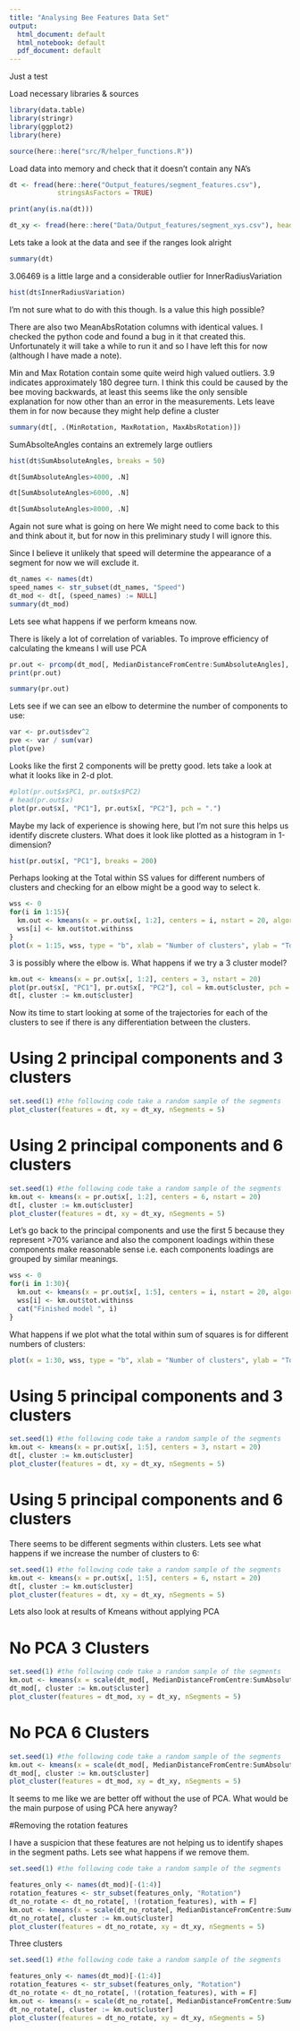 ```yaml
---
title: "Analysing Bee Features Data Set"
output:
  html_document: default
  html_notebook: default
  pdf_document: default
---
```


Just a test

Load necessary libraries & sources
```r
library(data.table)
library(stringr)
library(ggplot2)
library(here)

source(here::here("src/R/helper_functions.R"))
```

Load data into memory and check that it doesn't contain any NA's
```r
dt <- fread(here::here("Output_features/segment_features.csv"),
            stringsAsFactors = TRUE)

print(any(is.na(dt)))

dt_xy <- fread(here::here("Data/Output_features/segment_xys.csv"), head = TRUE)
```

Lets take a look at the data and see if the ranges look alright
```r
summary(dt)
```

3.06469 is a little large and a considerable outlier for InnerRadiusVariation
```r
hist(dt$InnerRadiusVariation)
```

I'm not sure what to do with this though. Is a value this high possible?

There are also two MeanAbsRotation columns with identical values. I checked the python code and found a bug in it that created this. Unfortunately it will take a while to run it and so I have left this for now (although I have made a note).


Min and Max Rotation contain some quite weird high valued outliers. 3.9 indicates approximately 180 degree turn. I think this could be caused by the bee moving backwards, at least this seems like the only sensible explanation for now other than an error in the measurements. Lets leave them in for now because they might help define a cluster
```r
summary(dt[, .(MinRotation, MaxRotation, MaxAbsRotation)])
```

SumAbsolteAngles contains an extremely large outliers
```r
hist(dt$SumAbsoluteAngles, breaks = 50)
```

```r
dt[SumAbsoluteAngles>4000, .N]
```
```r
dt[SumAbsoluteAngles>6000, .N]
```
```r
dt[SumAbsoluteAngles>8000, .N]
```
Again not sure what is going on here We might need to come back to this and think about it, but for now in this preliminary study I will ignore this.

Since I believe it unlikely that speed will determine the appearance of a segment for now we will exclude it.

```r
dt_names <- names(dt)
speed_names <- str_subset(dt_names, "Speed")
dt_mod <- dt[, (speed_names) := NULL]
summary(dt_mod)
```

Lets see what happens if we perform kmeans now.

There is likely a lot of correlation of variables. To improve efficiency of calculating the kmeans I will use PCA

```r
pr.out <- prcomp(dt_mod[, MedianDistanceFromCentre:SumAbsoluteAngles], scale = TRUE)
print(pr.out)
```
```r
summary(pr.out)
```

Lets see if we can see an elbow to determine the number of components to use:
```r
var <- pr.out$sdev^2
pve <- var / sum(var)
plot(pve)
```



Looks like the first 2 components will be pretty good. lets take a look at what it looks like in 2-d plot.

```r
#plot(pr.out$x$PC1, pr.out$x$PC2)
# head(pr.out$x)
plot(pr.out$x[, "PC1"], pr.out$x[, "PC2"], pch = ".")
```

Maybe my lack of experience is showing here, but I'm not sure this helps us identify discrete clusters. What does it look like plotted as a histogram in 1-dimension?

```r
hist(pr.out$x[, "PC1"], breaks = 200)
```


Perhaps looking at the Total within SS values for different numbers of clusters and checking for an elbow might be a good way to select k.

```r
wss <- 0
for(i in 1:15){
  km.out <- kmeans(x = pr.out$x[, 1:2], centers = i, nstart = 20, algorithm = "Lloyd", iter.max = 200)
  wss[i] <- km.out$tot.withinss
}
plot(x = 1:15, wss, type = "b", xlab = "Number of clusters", ylab = "Total within sum of squares", ylim = c(0, 150000))

```

3 is possibly where the elbow is. What happens if we try a 3 cluster model?
```r
km.out <- kmeans(x = pr.out$x[, 1:2], centers = 3, nstart = 20)
plot(pr.out$x[, "PC1"], pr.out$x[, "PC2"], col = km.out$cluster, pch = ".")
dt[, cluster := km.out$cluster]
```

Now its time to start looking at some of the trajectories for each of the clusters to see if there is any differentiation between the clusters.

# Using 2 principal components and 3 clusters

```r
set.seed(1) #the following code take a random sample of the segments
plot_cluster(features = dt, xy = dt_xy, nSegments = 5)
```

# Using 2 principal components and 6 clusters

```r
set.seed(1) #the following code take a random sample of the segments
km.out <- kmeans(x = pr.out$x[, 1:2], centers = 6, nstart = 20)
dt[, cluster := km.out$cluster]
plot_cluster(features = dt, xy = dt_xy, nSegments = 5)
```



Let's go back to the principal components and use the first 5 because they represent >70% variance and also the component loadings within these components make reasonable sense i.e. each components loadings are grouped by similar meanings.
```r
wss <- 0
for(i in 1:30){
  km.out <- kmeans(x = pr.out$x[, 1:5], centers = i, nstart = 20, algorithm = "Lloyd", iter.max = 200)
  wss[i] <- km.out$tot.withinss
  cat("Finished model ", i)
}
```
What happens if we plot what the total within sum of squares is for different numbers of clusters:
```r
plot(x = 1:30, wss, type = "b", xlab = "Number of clusters", ylab = "Total within sum of squares", ylim = c(0, max(wss)))
```


# Using 5 principal components and 3 clusters

```r
set.seed(1) #the following code take a random sample of the segments
km.out <- kmeans(x = pr.out$x[, 1:5], centers = 3, nstart = 20)
dt[, cluster := km.out$cluster]
plot_cluster(features = dt, xy = dt_xy, nSegments = 5)
```

# Using 5 principal components and 6 clusters

There seems to be different segments within clusters. Lets see what happens if we increase the number of clusters to 6:
```r
set.seed(1) #the following code take a random sample of the segments
km.out <- kmeans(x = pr.out$x[, 1:5], centers = 6, nstart = 20)
dt[, cluster := km.out$cluster]
plot_cluster(features = dt, xy = dt_xy, nSegments = 5)
```

Lets also look at results of Kmeans without applying PCA

# No PCA 3 Clusters
```r
set.seed(1) #the following code take a random sample of the segments
km.out <- kmeans(x = scale(dt_mod[, MedianDistanceFromCentre:SumAbsoluteAngles]), centers = 3, nstart = 20)
dt_mod[, cluster := km.out$cluster]
plot_cluster(features = dt_mod, xy = dt_xy, nSegments = 5)

```

# No PCA 6 Clusters
```r
set.seed(1) #the following code take a random sample of the segments
km.out <- kmeans(x = scale(dt_mod[, MedianDistanceFromCentre:SumAbsoluteAngles]), centers = 6, nstart = 20)
dt_mod[, cluster := km.out$cluster]
plot_cluster(features = dt_mod, xy = dt_xy, nSegments = 5)
```


It seems to me like we are better off without the use of PCA. What would be the main purpose of using PCA here anyway?

#Removing the rotation features

I have a suspicion that these features are not helping us to identify shapes in the segment paths. Lets see what happens if we remove them.

```r
set.seed(1) #the following code take a random sample of the segments

features_only <- names(dt_mod)[-(1:4)]
rotation_features <- str_subset(features_only, "Rotation")
dt_no_rotate <- dt_no_rotate[, !(rotation_features), with = F]
km.out <- kmeans(x = scale(dt_no_rotate[, MedianDistanceFromCentre:SumAbsoluteAngles]), centers = 6, nstart = 20)
dt_no_rotate[, cluster := km.out$cluster]
plot_cluster(features = dt_no_rotate, xy = dt_xy, nSegments = 5)
```

Three clusters
```r
set.seed(1) #the following code take a random sample of the segments

features_only <- names(dt_mod)[-(1:4)]
rotation_features <- str_subset(features_only, "Rotation")
dt_no_rotate <- dt_no_rotate[, !(rotation_features), with = F]
km.out <- kmeans(x = scale(dt_no_rotate[, MedianDistanceFromCentre:SumAbsoluteAngles]), centers = 3, nstart = 20)
dt_no_rotate[, cluster := km.out$cluster]
plot_cluster(features = dt_no_rotate, xy = dt_xy, nSegments = 5)
```


